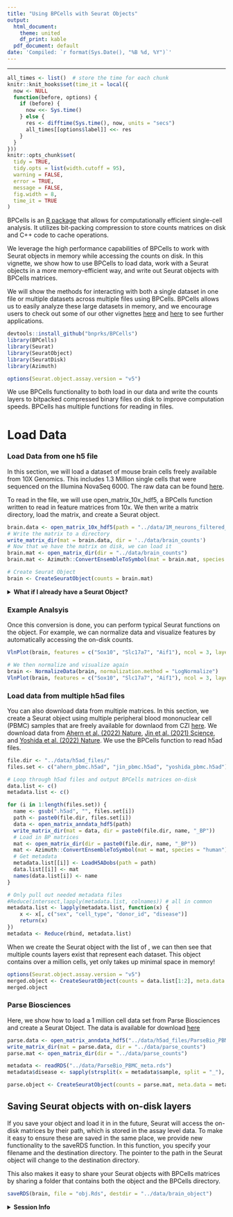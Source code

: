 ```yaml
---
title: "Using BPCells with Seurat Objects"
output:
  html_document:
    theme: united
    df_print: kable
  pdf_document: default
date: 'Compiled: `r format(Sys.Date(), "%B %d, %Y")`'
---
```

***
```r
all_times <- list()  # store the time for each chunk
knitr::knit_hooks$set(time_it = local({
  now <- NULL
  function(before, options) {
    if (before) {
      now <<- Sys.time()
    } else {
      res <- difftime(Sys.time(), now, units = "secs")
      all_times[[options$label]] <<- res
    }
  }
}))
knitr::opts_chunk$set(
  tidy = TRUE,
  tidy.opts = list(width.cutoff = 95),
  warning = FALSE,
  error = TRUE,
  message = FALSE,
  fig.width = 8,
  time_it = TRUE
)
```

BPCells is an [R package](https://github.com/bnprks/BPCells) that allows for computationally efficient single-cell analysis. It utilizes bit-packing compression to store counts matrices on disk and C++ code to cache operations. 

We leverage the high performance capabilities of BPCells to work with Seurat objects in memory while accessing the counts on disk. In this vignette, we show how to use BPCells to load data, work with a Seurat objects in a more memory-efficient way, and write out Seurat objects with BPCells matrices.

We will show the methods for interacting with both a single dataset in one file or multiple datasets across multiple files using BPCells. BPCells allows us to easily analyze these large datasets in memory, and we encourage users to check out some of our other vignettes [here]() and [here]() to see further applications. 


```r
devtools::install_github("bnprks/BPCells")
library(BPCells)
library(Seurat)
library(SeuratObject)
library(SeuratDisk)
library(Azimuth)

options(Seurat.object.assay.version = "v5")
```

We use BPCells functionality to both load in our data and write the counts layers to bitpacked compressed binary files on disk to improve computation speeds. BPCells has multiple functions for reading in files. 

# Load Data

### Load Data from one h5 file 
In this section, we will load  a dataset of mouse brain cells freely available from 10X Genomics. This includes 1.3 Million single cells that were sequenced on the Illumina NovaSeq 6000. The raw data can be found [here](https://www.10xgenomics.com/resources/datasets/10k-human-brains-3-ht-v3-1-chromium-x-3-1-high). 

To read in the file, we will use open_matrix_10x_hdf5, a BPCells function written to read in feature matrices from 10x. We then write a matrix directory, load the matrix, and create a Seurat object. 

```r
brain.data <- open_matrix_10x_hdf5(path = "../data/1M_neurons_filtered_gene_bc_matrices_h5.h5")
# Write the matrix to a directory
write_matrix_dir(mat = brain.data, dir = '../data/brain_counts')
# Now that we have the matrix on disk, we can load it
brain.mat <- open_matrix_dir(dir = "../data/brain_counts")
brain.mat <- Azimuth::ConvertEnsembleToSymbol(mat = brain.mat, species = "mouse")

# Create Seurat Object
brain <- CreateSeuratObject(counts = brain.mat)
```

<details>
  <summary>**What if I already have a Seurat Object?**</summary>

You can use BPCells to convert the matrices in your already created Seurat objects to on-disk matrices. Note, that this is only possible for V5 assays. As an example, if you'd like to convert the counts matrix of your RNA assay to a BPCells matrix, you can use the following: 

```r
obj <- readRDS("/path/to/reference.rds")

# Write the counts layer to a directory 
write_matrix_dir(mat = obj[["RNA"]]$counts, dir = '../data/brain_counts')
counts.mat <- open_matrix_dir(dir = "../data/brain_counts")

obj[["RNA"]]$counts <- counts.mat
```

</details>

### Example Analsyis 

Once this conversion is done, you can perform typical Seurat functions on the object. For example, we can normalize data and visualize features by automatically accessing the on-disk counts. 

```r
VlnPlot(brain, features = c("Sox10", "Slc17a7", "Aif1"), ncol = 3, layer = "counts")

# We then normalize and visualize again
brain <- NormalizeData(brain, normalization.method = "LogNormalize")
VlnPlot(brain, features = c("Sox10", "Slc17a7", "Aif1"), ncol = 3, layer = "data")
```


### Load data from multiple h5ad files 

You can also download data from multiple matrices. In this section, we create a Seurat object using multiple peripheral blood mononuclear cell (PBMC) samples that are freely available for downlaod from CZI [here](https://cellxgene.cziscience.com/collections). We download data from [Ahern et al. (2022) Nature](https://cellxgene.cziscience.com/collections/8f126edf-5405-4731-8374-b5ce11f53e82), [Jin et al. (2021) Science](https://cellxgene.cziscience.com/collections/b9fc3d70-5a72-4479-a046-c2cc1ab19efc), and [Yoshida et al. (2022) Nature](https://cellxgene.cziscience.com/collections/03f821b4-87be-4ff4-b65a-b5fc00061da7). We use the BPCells function to read h5ad files. 


```r
file.dir <- "../data/h5ad_files/"
files.set <- c("ahern_pbmc.h5ad", "jin_pbmc.h5ad", "yoshida_pbmc.h5ad")

# Loop through h5ad files and output BPCells matrices on-disk
data.list <- c()
metadata.list <- c()

for (i in 1:length(files.set)) {
  name <- gsub(".h5ad", "", files.set[i])
  path <- paste0(file.dir, files.set[i])
  data <- open_matrix_anndata_hdf5(path)
  write_matrix_dir(mat = data, dir = paste0(file.dir, name, "_BP"))
  # Load in BP matrices
  mat <- open_matrix_dir(dir = paste0(file.dir, name, "_BP"))
  mat <- Azimuth::ConvertEnsembleToSymbol(mat = mat, species = "human")
  # Get metadata
  metadata.list[[i]] <- LoadH5ADobs(path = path)
  data.list[[i]] <- mat
  names(data.list[i]) <- name
}

# Only pull out needed metadata files
#Reduce(intersect,lapply(metadata.list, colnames)) # all in common
metadata.list <- lapply(metadata.list, function(x) {
    x <- x[, c("sex", "cell_type", "donor_id", "disease")]
    return(x)
})
metadata <- Reduce(rbind, metadata.list)
```

When we create the Seurat object with the list of , we can then see that multiple counts layers exist that represent each dataset. This object contains over a million cells, yet only takes up minimal space in memory! 

```r
options(Seurat.object.assay.version = "v5")
merged.object <- CreateSeuratObject(counts = data.list[1:2], meta.data = metadata) 
merged.object
```

### Parse Biosciences

Here, we show how to load a 1 million cell data set from Parse Biosciences and create a Seurat Object. The data is available for download [here](https://support.parsebiosciences.com/hc/en-us/articles/7704577188500-How-to-analyze-a-1-million-cell-data-set-using-Scanpy-and-Harmony)

```r
parse.data <- open_matrix_anndata_hdf5("../data/h5ad_files/ParseBio_PBMC.h5ad")
write_matrix_dir(mat = parse.data, dir = "../data/parse_counts")
parse.mat <- open_matrix_dir(dir = "../data/parse_counts")

metadata <- readRDS("../data/ParseBio_PBMC_meta.rds")
metadata$disease <- sapply(strsplit(x = metadata$sample, split = "_"), "[", 1)

parse.object <- CreateSeuratObject(counts = parse.mat, meta.data = metadata)
```


## Saving Seurat objects with on-disk layers

If you save your object and load it in in the future, Seurat will access the on-disk matrices by their path, which is stored in the assay level data. To make it easy to ensure these are saved in the same place, we provide new functionality to the saveRDS function. In this function, you specify your filename and the destination directory. The pointer to the path in the Seurat object will change to the destination directory. 

This also makes it easy to share your Seurat objects with BPCells matrices by sharing a folder that contains both the object and the BPCells directory.

```r
saveRDS(brain, file = "obj.Rds", destdir = "../data/brain_object")
```


<details>
  <summary>**Session Info**</summary>
```r
sessionInfo()
```
</details>
